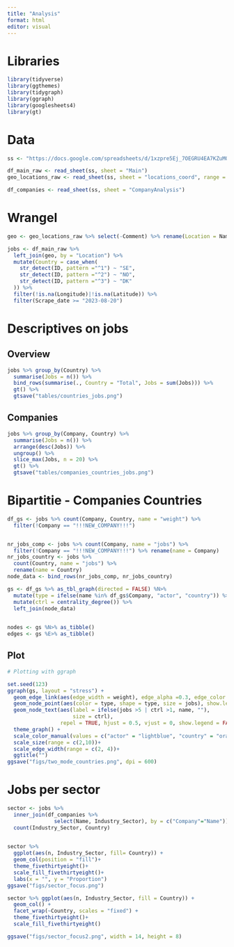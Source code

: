 ```yaml
---
title: "Analysis"
format: html
editor: visual
---
```


# Libraries
```r
library(tidyverse)
library(ggthemes)
library(tidygraph)
library(ggraph)
library(googlesheets4)
library(gt)

```

# Data
```r
ss <- "https://docs.google.com/spreadsheets/d/1xzpre5Ej_7OEGRU4EA7KZuMQnSz5YCyTx5Sdbml6bQE/edit#gid=0"

df_main_raw <- read_sheet(ss, sheet = "Main")
geo_locations_raw <- read_sheet(ss, sheet = "locations_coord", range = "B:F")

df_companies <- read_sheet(ss, sheet = "CompanyAnalysis")

```


# Wrangel
```r
geo <- geo_locations_raw %>% select(-Comment) %>% rename(Location = Name2) %>% unique()

jobs <- df_main_raw %>% 
  left_join(geo, by = "Location") %>%
  mutate(Country = case_when(
    str_detect(ID, pattern ="^1") ~ "SE", 
    str_detect(ID, pattern ="^2") ~ "NO",
    str_detect(ID, pattern ="^3") ~ "DK"
  )) %>%
  filter(!is.na(Longitude)|!is.na(Latitude)) %>%
  filter(Scrape_date >= "2023-08-20")

```

# Descriptives on jobs
## Overview
```r
jobs %>% group_by(Country) %>% 
  summarise(Jobs = n()) %>%
  bind_rows(summarise(., Country = "Total", Jobs = sum(Jobs))) %>%
  gt() %>%
  gtsave("tables/countries_jobs.png")

```

## Companies
```r
jobs %>% group_by(Company, Country) %>% 
  summarise(Jobs = n()) %>% 
  arrange(desc(Jobs)) %>%
  ungroup() %>%
  slice_max(Jobs, n = 20) %>%
  gt() %>% 
  gtsave("tables/companies_countries_jobs.png")

```

# Bipartitie - Companies Countries
```r

df_gs <- jobs %>% count(Company, Country, name = "weight") %>% 
  filter(!Company == "!!!NEW_COMPANY!!!")


nr_jobs_comp <- jobs %>% count(Company, name = "jobs") %>% 
  filter(!Company == "!!!NEW_COMPANY!!!") %>% rename(name = Company)
nr_jobs_country <- jobs %>% 
  count(Country, name = "jobs") %>% 
  rename(name = Country)
node_data <- bind_rows(nr_jobs_comp, nr_jobs_country)

gs <- df_gs %>% as_tbl_graph(directed = FALSE) %N>%
  mutate(type = ifelse(name %in% df_gs$Company, "actor", "country")) %>%
  mutate(ctrl = centrality_degree()) %>%
  left_join(node_data)
  

nodes <- gs %N>% as_tibble()
edges <- gs %E>% as_tibble()


```

## Plot
```r
# Plotting with ggraph

set.seed(123)
ggraph(gs, layout = "stress") +
  geom_edge_link(aes(edge_width = weight), edge_alpha =0.3, edge_color = "lightgrey", show.legend = FALSE) + # Adjust alpha or width based on MSEK_EM if needed
  geom_node_point(aes(color = type, shape = type, size = jobs), show.legend = FALSE) +
  geom_node_text(aes(label = ifelse(jobs >5 | ctrl >1, name, ""),
                     size = ctrl), 
                 repel = TRUE, hjust = 0.5, vjust = 0, show.legend = FALSE) +
  theme_graph() +
  scale_color_manual(values = c("actor" = "lightblue", "country" = "orange")) +
  scale_size(range = c(2,10))+
  scale_edge_width(range = c(2, 4))+
  ggtitle("")
ggsave("figs/two_mode_countries.png", dpi = 600)
```


# Jobs per sector
```r

sector <- jobs %>%
  inner_join(df_companies %>% 
               select(Name, Industry_Sector), by = c("Company"="Name")) %>%
  count(Industry_Sector, Country)
  

sector %>% 
  ggplot(aes(n, Industry_Sector, fill= Country)) + 
  geom_col(position = "fill")+
  theme_fivethirtyeight()+
  scale_fill_fivethirtyeight()+
  labs(x = "", y = "Proportion")
ggsave("figs/sector_focus.png")

```

```r

sector %>% ggplot(aes(n, Industry_Sector, fill = Country)) + 
  geom_col() + 
  facet_wrap(~Country, scales = "fixed") +
  theme_fivethirtyeight()+
  scale_fill_fivethirtyeight()

ggsave("figs/sector_focus2.png", width = 14, height = 8)


```


